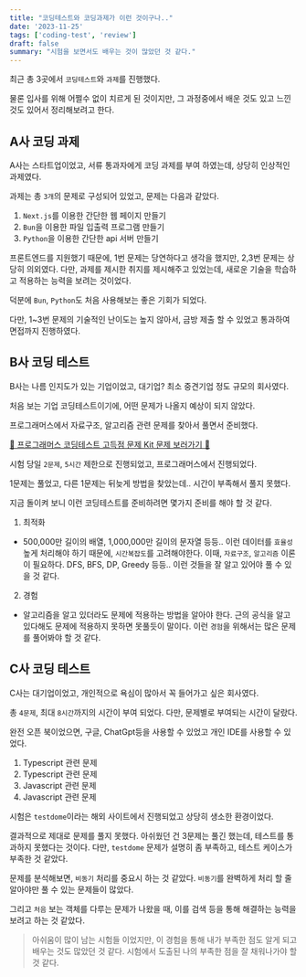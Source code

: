 ```yaml
---
title: "코딩테스트와 코딩과제가 이런 것이구나.."
date: '2023-11-25'
tags: ['coding-test', 'review']
draft: false
summary: "시험을 보면서도 배우는 것이 많았던 것 같다."
---
```


최근 총 3곳에서 `코딩테스트`와 `과제`를 진행했다.

물론 입사를 위해 어쩔수 없이 치르게 된 것이지만, 그 과정중에서 배운 것도 있고 느낀 것도 있어서 정리해보려고 한다.

## A사 코딩 과제

A사는 스타트업이었고, 서류 통과자에게 코딩 과제를 부여 하였는데, 상당히 인상적인 과제였다.

과제는 총 `3개`의 문제로 구성되어 있었고, 문제는 다음과 같았다.

1. `Next.js`를 이용한 간단한 웹 페이지 만들기
2. `Bun`을 이용한 파일 입출력 프로그램 만들기
3. `Python`을 이용한 간단한 api 서버 만들기

프론트엔드를 지원했기 때문에, 1번 문제는 당연하다고 생각을 했지만, 2,3번 문제는 상당히 의외였다. 다만, 과제를 제시한 취지를 제시해주고 있었는데, 새로운 기술을 학습하고 적용하는 능력을 보려는 것이었다.

덕분에 `Bun`, `Python`도 처음 사용해보는 좋은 기회가 되었다.

다만, 1~3번 문제의 기술적인 난이도는 높지 않아서, 금방 제출 할 수 있었고 통과하여 면접까지 진행하였다.

## B사 코딩 테스트

B사는 나름 인지도가 있는 기업이었고, 대기업? 최소 중견기업 정도 규모의 회사였다.

처음 보는 기업 코딩테스트이기에, 어떤 문제가 나올지 예상이 되지 않았다.

프로그래머스에서 자료구조, 알고리즘 관련 문제를 찾아서 풀면서 준비했다.

[📌 프로그래머스 코딩테스트 고득점 문제 Kit 문제 보러가기 📌](https://school.programmers.co.kr/learn/challenges?tab=algorithm_practice_kit)

시험 당일 `2문제`, `5시간` 제한으로 진행되었고, 프로그래머스에서 진행되었다.

1문제는 풀었고, 다른 1문제는 뒤늦게 방법을 찾았는데.. 시간이 부족해서 풀지 못했다.

지금 돌이켜 보니 이런 코딩테스트를 준비하려면 몇가지 준비를 해야 할 것 같다.

1. 최적화

- 500,000만 길이의 배열, 1,000,000만 길이의 문자열 등등.. 이런 데이터를 `효율성` 높게 처리해야 하기 때문에, `시간복잡도`를 고려해야한다. 이때, `자료구조`, `알고리즘` 이론이 필요하다. DFS, BFS, DP, Greedy 등등.. 이런 것들을 잘 알고 있어야 풀 수 있을 것 같다.

2. 경험

- 알고리즘을 알고 있더라도 문제에 적용하는 방법을 알아야 한다. 근의 공식을 알고 있다해도 문제에 적용하지 못하면 못풀듯이 말이다. 이런 `경험`을 위해서는 많은 문제를 풀어봐야 할 것 같다.

## C사 코딩 테스트

C사는 대기업이었고, 개인적으로 욕심이 많아서 꼭 들어가고 싶은 회사였다.

총 `4문제`, 최대 `8시간`까지의 시간이 부여 되었다. 다만, 문제별로 부여되는 시간이 달랐다.

완전 오픈 북이었으면, 구글, ChatGpt등을 사용할 수 있었고 개인 IDE를 사용할 수 있었다.

1. Typescript 관련 문제
2. Typescript 관련 문제
3. Javascript 관련 문제
4. Javascript 관련 문제

시험은 `testdome`이라는 해외 사이트에서 진행되었고 상당히 생소한 환경이었다.

결과적으로 제대로 문제를 풀지 못했다. 아쉬웠던 건 3문제는 풀긴 했는데, 테스트를 통과하지 못했다는 것이다. 다만, `testdome` 문제가 설명히 좀 부족하고, 테스트 케이스가 부족한 것 같았다.

문제를 분석해보면, `비동기` 처리를 중요시 하는 것 같았다. `비동기`를 완벽하게 처리 할 줄 알아야만 풀 수 있는 문제들이 많았다.

그리고 `처음` 보는 객체를 다루는 문제가 나왔을 때, 이를 검색 등을 통해 해결하는 능력을 보려고 하는 것 같았다.

> 아쉬움이 많이 남는 시험들 이었지만, 이 경험을 통해 내가 부족한 점도 알게 되고 배우는 것도 많았던 것 같다. 시험에서 도출된 나의 부족한 점을 잘 채워나가야 할 것 같다.
